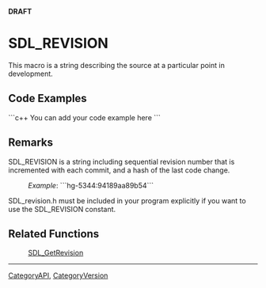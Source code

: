 <!-- pragma section-numbers off -->
<!-- pragma disable-camelcase -->
'''DRAFT'''

= SDL_REVISION =
This macro is a string describing the source at a particular point in development.


== Code Examples ==
```c++
You can add your code example here
```

== Remarks ==
SDL_REVISION is a string including sequential revision number that is incremented with each commit, and a hash of the last code change.
: ''Example'':  ```hg-5344:94189aa89b54```

SDL_revision.h must be included in your program explicitly if you want to use the SDL_REVISION constant.

== Related Functions ==
:[[SDL_GetRevision]]

----
[[CategoryAPI]], [[CategoryVersion]]
